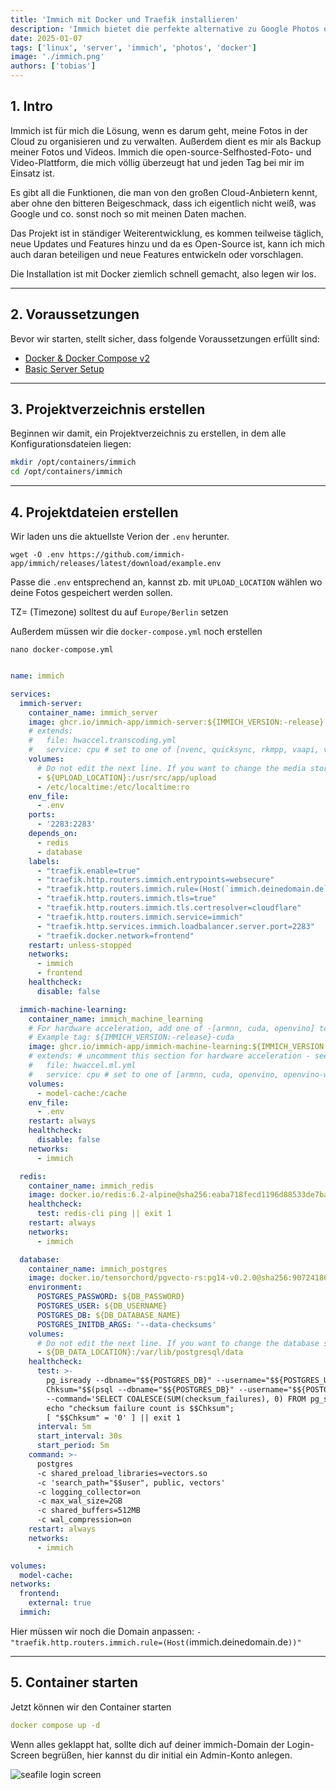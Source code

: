 ```yaml
---
title: 'Immich mit Docker und Traefik installieren'
description: 'Immich bietet die perfekte alternative zu Google Photos oder iCloud.'
date: 2025-01-07
tags: ['linux', 'server', 'immich', 'photos', 'docker']
image: './immich.png'
authors: ['tobias']
---
```


## 1. Intro

Immich ist für mich die Lösung, wenn es darum geht, meine Fotos in der Cloud zu organisieren und zu verwalten. 
Außerdem dient es mir als Backup meiner Fotos und Videos. Immich die open-source-Selfhosted-Foto- und Video-Plattform, 
die mich völlig überzeugt hat und jeden Tag bei mir im Einsatz ist. 

Es gibt all die Funktionen, die man von den großen Cloud-Anbietern 
kennt, aber ohne den bitteren Beigeschmack, dass ich eigentlich nicht weiß, was Google und co. sonst noch so mit meinen Daten machen.

Das Projekt ist in ständiger Weiterentwicklung, es kommen teilweise täglich, neue Updates und Features hinzu und da es Open-Source ist, 
kann ich mich auch daran beteiligen und neue Features entwickeln oder vorschlagen. 

Die Installation ist mit Docker ziemlich schnell gemacht, also legen wir los.

---

## 2. Voraussetzungen

Bevor wir starten, stellt sicher, dass folgende Voraussetzungen erfüllt sind:

- [Docker & Docker Compose v2](/blog/server-setup#5-docker-und-docker-compose)
- [Basic Server Setup](/blog/server-setup)

---

## 3. Projektverzeichnis erstellen

Beginnen wir damit, ein Projektverzeichnis zu erstellen, in dem alle Konfigurationsdateien liegen:

```bash
mkdir /opt/containers/immich
cd /opt/containers/immich
```

---

## 4. Projektdateien erstellen

Wir laden uns die aktuellste Verion der `.env` herunter.

```shell
wget -O .env https://github.com/immich-app/immich/releases/latest/download/example.env
```

Passe die `.env` entsprechend an, kannst zb. mit `UPLOAD_LOCATION` wählen wo deine Fotos gespeichert werden sollen.

 TZ= (Timezone) solltest du auf `Europe/Berlin` setzen

Außerdem müssen wir die `docker-compose.yml` noch erstellen

```shell
nano docker-compose.yml
```

```yaml title="docker-compose.yaml"

name: immich

services:
  immich-server:
    container_name: immich_server
    image: ghcr.io/immich-app/immich-server:${IMMICH_VERSION:-release}
    # extends:
    #   file: hwaccel.transcoding.yml
    #   service: cpu # set to one of [nvenc, quicksync, rkmpp, vaapi, vaapi-wsl] for accelerated transcoding
    volumes:
      # Do not edit the next line. If you want to change the media storage location on your system, edit the value of UPLOAD_LOCATION in the .env file
      - ${UPLOAD_LOCATION}:/usr/src/app/upload
      - /etc/localtime:/etc/localtime:ro
    env_file:
      - .env
    ports:
      - '2283:2283'
    depends_on:
      - redis
      - database
    labels:
      - "traefik.enable=true"
      - "traefik.http.routers.immich.entrypoints=websecure"
      - "traefik.http.routers.immich.rule=(Host(`immich.deinedomain.de`))"
      - "traefik.http.routers.immich.tls=true"
      - "traefik.http.routers.immich.tls.certresolver=cloudflare"
      - "traefik.http.routers.immich.service=immich"
      - "traefik.http.services.immich.loadbalancer.server.port=2283"
      - "traefik.docker.network=frontend"
    restart: unless-stopped
    networks:
      - immich
      - frontend
    healthcheck:
      disable: false

  immich-machine-learning:
    container_name: immich_machine_learning
    # For hardware acceleration, add one of -[armnn, cuda, openvino] to the image tag.
    # Example tag: ${IMMICH_VERSION:-release}-cuda
    image: ghcr.io/immich-app/immich-machine-learning:${IMMICH_VERSION:-release}
    # extends: # uncomment this section for hardware acceleration - see https://immich.app/docs/features/ml-hardware-acceleration
    #   file: hwaccel.ml.yml
    #   service: cpu # set to one of [armnn, cuda, openvino, openvino-wsl] for accelerated inference - use the `-wsl` version for WSL2 where applicable
    volumes:
      - model-cache:/cache
    env_file:
      - .env
    restart: always
    healthcheck:
      disable: false
    networks:
      - immich

  redis:
    container_name: immich_redis
    image: docker.io/redis:6.2-alpine@sha256:eaba718fecd1196d88533de7ba49bf903ad33664a92debb24660a922ecd9cac8
    healthcheck:
      test: redis-cli ping || exit 1
    restart: always
    networks:
      - immich

  database:
    container_name: immich_postgres
    image: docker.io/tensorchord/pgvecto-rs:pg14-v0.2.0@sha256:90724186f0a3517cf6914295b5ab410db9ce23190a2d9d0b9dd6463e3fa298f0
    environment:
      POSTGRES_PASSWORD: ${DB_PASSWORD}
      POSTGRES_USER: ${DB_USERNAME}
      POSTGRES_DB: ${DB_DATABASE_NAME}
      POSTGRES_INITDB_ARGS: '--data-checksums'
    volumes:
      # Do not edit the next line. If you want to change the database storage location on your system, edit the value of DB_DATA_LOCATION in the .env file
      - ${DB_DATA_LOCATION}:/var/lib/postgresql/data
    healthcheck:
      test: >-
        pg_isready --dbname="$${POSTGRES_DB}" --username="$${POSTGRES_USER}" || exit 1;
        Chksum="$$(psql --dbname="$${POSTGRES_DB}" --username="$${POSTGRES_USER}" --tuples-only --no-align
        --command='SELECT COALESCE(SUM(checksum_failures), 0) FROM pg_stat_database')";
        echo "checksum failure count is $$Chksum";
        [ "$$Chksum" = '0' ] || exit 1
      interval: 5m
      start_interval: 30s
      start_period: 5m
    command: >-
      postgres
      -c shared_preload_libraries=vectors.so
      -c 'search_path="$$user", public, vectors'
      -c logging_collector=on
      -c max_wal_size=2GB
      -c shared_buffers=512MB
      -c wal_compression=on
    restart: always
    networks:
      - immich

volumes:
  model-cache:
networks:
  frontend:
    external: true
  immich:

```

Hier müssen wir noch die Domain anpassen: `- "traefik.http.routers.immich.rule=(Host(`immich.deinedomain.de`))"`

 ---

 ## 5. Container starten

Jetzt können wir den Container starten

```yaml
docker compose up -d
```
Wenn alles geklappt hat, sollte dich auf deiner immich-Domain der Login-Screen begrüßen, hier kannst du dir initial ein Admin-Konto anlegen.

![seafile login screen](./immich1.png)